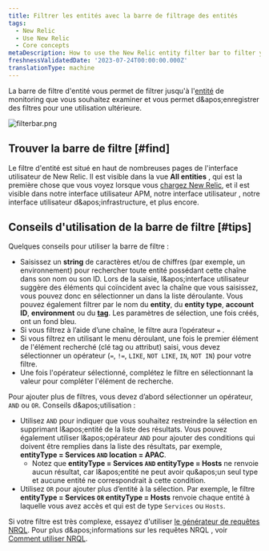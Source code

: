 ```yaml
---
title: Filtrer les entités avec la barre de filtrage des entités
tags:
  - New Relic
  - Use New Relic
  - Core concepts
metaDescription: How to use the New Relic entity filter bar to filter your entities and save useful filtered views.
freshnessValidatedDate: '2023-07-24T00:00:00.000Z'
translationType: machine
---
```


La barre de filtre d'entité vous permet de filtrer jusqu'à l'[entité](/docs/new-relic-solutions/new-relic-one/core-concepts/what-entity-new-relic) de monitoring que vous souhaitez examiner et vous permet d&amp;apos;enregistrer des filtres pour une utilisation ultérieure.

<img title="filterbar.png" alt="filterbar.png" src="/images/platform_screenshot-crop_filtering-entities.webp" />

## Trouver la barre de filtre [#find]

Le filtre d'entité est situé en haut de nombreuses pages de l'interface utilisateur de New Relic. Il est visible dans la vue <DNT>**All entities**</DNT> , qui est la première chose que vous voyez lorsque vous [chargez New Relic](https://one.newrelic.com), et il est visible dans notre interface utilisateur APM, notre interface utilisateur <InlinePopover type="browser" />, notre interface utilisateur d&amp;apos;infrastructure, et plus encore.

## Conseils d'utilisation de la barre de filtre [#tips]

Quelques conseils pour utiliser la barre de filtre :

* Saisissez un <DNT>**string**</DNT> de caractères et/ou de chiffres (par exemple, un environnement) pour rechercher toute entité possédant cette chaîne dans son nom ou son ID. Lors de la saisie, l&amp;apos;interface utilisateur suggère des éléments qui coïncident avec la chaîne que vous saisissez, vous pouvez donc en sélectionner un dans la liste déroulante. Vous pouvez également filtrer par le nom du <DNT>**entity**</DNT>, du <DNT>**entity type**</DNT>, <DNT>**account ID**</DNT>, <DNT>**environment**</DNT> ou du [<DNT>**tag**</DNT>](/docs/new-relic-one/use-new-relic-one/core-concepts/tagging-use-tags-organize-group-what-you-monitor). Les paramètres de sélection, une fois créés, ont un fond bleu.
* Si vous filtrez à l’aide d’une chaîne, le filtre aura l’opérateur `=` .
* Si vous filtrez en utilisant le menu déroulant, une fois le premier élément de l'élément recherché (clé tag ou attribut) saisi, vous devez sélectionner un opérateur (`=`, `!=`, `LIKE`, `NOT LIKE`, `IN`, `NOT IN`) pour votre filtre.
* Une fois l'opérateur sélectionné, complétez le filtre en sélectionnant la valeur pour compléter l'élément de recherche.

Pour ajouter plus de filtres, vous devez d’abord sélectionner un opérateur, `AND` ou `OR`. Conseils d&amp;apos;utilisation :

* Utilisez `AND` pour indiquer que vous souhaitez restreindre la sélection en supprimant l&amp;apos;entité de la liste des résultats. Vous pouvez également utiliser l&amp;apos;opérateur `AND` pour ajouter des conditions qui doivent être remplies dans la liste des résultats, par exemple, <DNT>**entityType = Services `AND` location = APAC**</DNT>.
  * Notez que <DNT>**entityType = Services `AND` entityType = Hosts**</DNT> ne renvoie aucun résultat, car l&amp;apos;entité ne peut avoir qu&amp;apos;un seul type et aucune entité ne correspondrait à cette condition.
* Utilisez `OR` pour ajouter plus d’entité à la sélection. Par exemple, le filtre <DNT>**entityType = Services `OR` entityType = Hosts**</DNT> renvoie chaque entité à laquelle vous avez accès et qui est de type `Services` ou `Hosts`.

Si votre filtre est très complexe, essayez d'utiliser [le générateur de requêtes NRQL](https://one.newrelic.com/data-exploration/query-builder). Pour plus d&amp;apos;informations sur les requêtes NRQL , voir [Comment utiliser NRQL](/docs/query-your-data/nrql-new-relic-query-language/get-started/introduction-nrql-how-nrql-works).